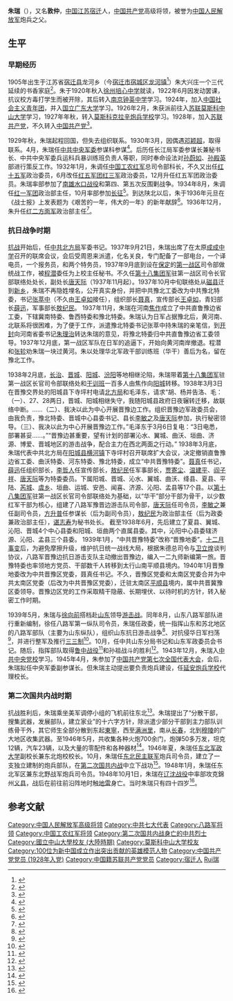 {{about|中國人民解放軍炮兵之父|其他同名人物|朱瑞}}
{{Infobox military person
|name =朱瑞
|born =1905年
|died ={{death date and age|1948|10|1|1905|0|0}} 
|image =General Zhu Rui.jpg
|image_size = 200
|caption =
|birth name = 
|courtesy name = 
|nickname = 
|placeofbirth ={{QING}}[[江蘇省_(清)|江苏省]][[宿迁县_(唐朝)|宿迁县]]
|placeofdeath ={{ROC-1928}}[[遼寧省_(中華民國)|辽宁省]][[义县|义县]]
|placeofburial =
|party = {{CPC}}
|allegiance =
|alma mater = [[莫斯科中山大学|莫斯科中山大学]]<br />[[克拉辛炮兵学校|克拉辛炮兵学校]]
|branch =
|serviceyears =
|rank =
|unit =[[中国工农红军|中国工农红军]]<br />[[八路军|八路军]]<br />[[中国人民解放军|中国人民解放军]]
|commands =
|battles =[[第一次国共内战|第一次国共内战]]<br>[[抗日战争|抗日战争]]<br>[[第二次国共内战|第二次国共内战]]
|awards =
|spouse = 陈若克（1938年－1941年，被杀害）<ref>{{cite web|title=朱瑞与山东的抗战精神|url=http://dangshi.people.com.cn/GB/144964/145272/8970942.html|publisher=中国共产党新闻网|accessdate=2015-06-10|archive-date=2016-03-04|archive-url=https://web.archive.org/web/20160304084114/http://dangshi.people.com.cn/GB/144964/145272/8970942.html|dead-url=no}}</ref><br>潘彩琴（1942年－<ref name="a2"/>）
|relations = 陈若克所生两子（女）：长子（女）夭折，次女与陈若克一同被杀害<ref name="a1"/><br>潘彩琴所生两女：朱淮北、朱东北<ref name="a1"/>
|laterwork =
|signature =
}}
'''朱瑞'''（{{bd|1905年||1948年|10月1日|catIdx=Z朱}}），又名'''敦仲'''，[[中国|中国]][[江苏|江苏]][[宿迁县_(唐朝)|宿迁]]人，[[中国共产党|中国共产党]]高级将领，被誉为[[中国人民解放军|中国人民解放军]]炮兵之父。

== 生平 ==
=== 早期经历 ===
1905年出生于江苏省[[宿迁县_(唐朝)|宿迁县]]龙河乡（今[[宿迁市|宿迁市]][[宿城区|宿城区]][[龙河镇_(宿迁市)|龙河镇]]<ref name="a1">{{Cite web |url=http://epaper.sqdaily.com/sqrb/html/2015-05/08/content_514198.htm |title=不能忘却的抗日英雄陈若克 |accessdate=2015-11-19 |author=高山（宿城） |date=2015-05-08 |work= |publisher=宿迁网，来源：宿迁日报 |language=Zh-hans |archive-url=https://web.archive.org/web/20151119124533/http://epaper.sqdaily.com/sqrb/html/2015-05/08/content_514198.htm |archive-date=2015-11-19 |dead-url=yes }}</ref>）朱大兴庄一个三代延续的书香家庭<ref>{{cite book|title=100位为新中国成立作出突出贡献的英雄模范人物：朱瑞|author=春明编著|year=2011|publisher=吉林文史出版社|pages=2|isbn=978-7-5472-0519-8}}</ref>。朱于1920年秋入[[徐州|徐州]][[培心中学|培心中学]]就读，1922年6月因发动罢课，抗议校方毒打学生而被开除，其后转入[[南京|南京]][[钟英中学|钟英中学]]学习。1924年，加入[[中国共青团|中国社会主义青年团]]，并入[[中山大学|国立广东大学]]学习。1926年2月，朱获派前往入[[苏联|苏联]][[莫斯科中山大学|莫斯科中山大学]]学习，1927年年秋，转入[[莫斯科克拉辛炮兵学校|莫斯科克拉辛炮兵学校]]学习。1928年，加入[[苏联共产党|苏联共产党]]，不久转入[[中国共产党|中国共产党]]<ref>{{cite book|title=中国革命史手册|author=陈荣华|year=1986|publisher=华中师范大学出版社|pages=289}}</ref>。

1929年秋，朱瑞起程回国，但失去组织联系。1930年3月，因偶遇[[邓颖超|邓颖超]]，取得联系。4月，朱瑞任[[中共中央军委|中共中央军委]]参谋科参谋<ref name="a2">{{Cite web |url=http://www.sdyq.org/2015/jishi_0508/798.html |title=朱瑞生平大事年表 |accessdate= |author= |date=2015-05-08 |work= |publisher=山东涌泉网 |language=Zh-hans |archive-url=https://web.archive.org/web/20151119081018/http://www.sdyq.org/2015/jishi_0508/798.html |archive-date=2015-11-19 |dead-url=yes }}</ref>。后历任长江局军委参谋长兼秘书长、中共中央军委兵运科兵暴训练班负责人等职，同时奉命设法对[[孙蔚如|孙蔚如]]、[[孙殿英|孙殿英]]部进行策反工作。1932年1月，朱调任[[中国工农红军|中国工农红军]]总司令部科长，不久又出任[[红十五军|红十五军]]政治委员，6月改任[[红五军团|红五军团]][[红三军|红三军]]政治委员，12月升任红五军团政治委员。朱瑞率部参加了[[南雄水口战役|南雄水口战役]]和第四、第五次反围剿战争。1934年8月，朱调任[[红一军团|红一军团]]政治部主任，10月率部参加[[长征|长征]]<ref>{{cite book|author=蒋建农, 郑广瑾|title=长征途中的毛泽东|year=1993|publisher=红旗出版社|pages=75}}</ref>。到达陕北以后，朱于1936年元旦在《战士报》上发表题为《艰苦的一年，伟大的一年》的新年献辞<ref>{{cite journal|title=《战士报》：丰富和发展我党我军的办报思想|journal=新闻战线|year=2011|issue=9|url=http://paper.people.com.cn/xwzx/html/2011-09/01/content_978355.htm?div=-1|author=雷鸣剑|access-date=2015-06-10|archive-url=https://web.archive.org/web/20150610172327/http://paper.people.com.cn/xwzx/html/2011-09/01/content_978355.htm?div=-1|archive-date=2015-06-10|dead-url=yes}}</ref>。1936年12月，朱升任[[红二方面军|红二方面军]]政治部主任<ref>{{cite book|author=《中国人民解放军军史》编写组|title=中国人民解放军军史：第一卷|year=2010|publisher=军事科学出版社|pages=432|isbn=978-7-80237-381-5}}</ref>。

=== 抗日战争时期 ===
[[抗战|抗战]]开始后，任[[中共北方局|中共北方局]]军委书记。1937年9月21日，朱瑞出席了在太原[[成成中学|成成中学]]召开的联席会议，会后受周恩来派遣，化名关良，专门配备了一部电台，一个译电员，一个报务员，和两个特务员，1937年9月底到设在[[保定|保定]]的[[第一战区|第一战区]]司令部做统战工作，被[[程潜|程潜]]委任为上校主任秘书。不久任[[八路军|第十八集团军]]驻第一战区司令长官部联络处处长，副处长[[唐天际|唐天际]]（1937年11月起）。1937年10月中旬联络处从[[磁县|磁县]]迁到[[新乡县|新乡]]，朱瑞不再隐姓埋名，公开真实身份，并把中共豫北工委改为中共豫北特委，书记[[张萃中|张萃中]]（不久由[[王卓如|王卓如]]接任），组织部长[[聂真|聂真]]，宣传部长[[王卓如|王卓如]]，青妇部长[[薛迅|薛迅]]，军事部长[[敖纪民|敖纪民]]。 1937年11月，朱瑞在河南[[焦作|焦作]]成立了中共直鲁豫边省工委，下辖冀南特委、鲁西特委和豫北特委。朱瑞认为日军占据豫北后，黄河南、北联系将很困难，为了便于工作，派遣豫北特委书记张萃中持朱瑞的亲笔信，到[[开封|开封]]向河南省委书记[[朱理治|朱理治]]转达朱瑞的意见，将豫北特委归中共直鲁豫边省工委领导。1937年12月底，第一战区军队在日军的追逼下，开始向黄河南岸撤退。程潜和[[张轸|张轸]]劝朱瑞一块过黄河。朱以处理华北军政干部训练班（华干）善后为名，留在豫北工作。

1938年2月底，[[长治县|长治]]、[[晋城|晋城]]、[[阳城|阳城]]、[[汾阳|汾阳]]等地相继沦陷，朱瑞带着[[八路军|第十八集团军]]驻第一战区长官司令部联络处和[[华北军政干部学校|干训班]]一百多人由焦作向[[阳城|阳城]]转移。1938年3月3日在晋豫交界处的阳城县下寺坪村电请[[北方局|北方局]]和毛泽东，请求“胡、杨并告洛、毛：（一）、27、28两日，晋城、阳城相继失守，我随阳城县政府日夜辗转迁移，故联络中断。……（二）、我决以此为中心开展晋豫边工作。组织晋豫边军政委员会，由我负责，豫北特委、晋城中心县委书记、县长[[李敏之|李敏之]]及[[唐天际|唐天际]]参加，执行秘密领导。（三）、我决以此为中心开展晋豫边工作。”毛泽东于3月6日复电：“3日电悉，部署甚妥……。”“晋豫边甚重要，望有计划的部署沁水、翼城、曲沃、垣曲、济源、博爱、晋城地区的游击战争，配合主力在西北两面之行动。” 1938年3月底，朱瑞代表中共北方局在[[阳城县|阳城县]][[横河镇_(阳城县)|横河镇]]下寺坪村召开联席扩大会议，决定撤销直鲁豫边省工委、曲沃特委、河东特委、豫北特委，成立“中共晋豫特委”。[[聂真|聂真]]任书记，[[薛迅|薛迅]]任组织部长，[[李哲人|李哲人]]任宣传部长，[[敖纪民|敖纪民]]任军事部长，[[贾寄尘|贾寄尘]]、[[温建平|温建平]]、[[阎子祥|阎子祥]]、[[唐天际|唐天际]]等为特委委员。下属阳城、晋城、沁水、翼城、曲沃、绛县、夏县、平陆、[[芮城|芮城]]、[[虞乡县|虞乡]]、垣曲、运城、安邑、闻喜、济源、沁阳、孟县等17个县。以[[八路军|第十八集团军]]驻第一战区长官司令部联络处为基础，以“华干”部分干部为骨干，以少数红军干部为核心，组建了八路军豫晋边游击队司令部，[[唐天际|唐天际]]任司令员，[[李敏之|李敏之]]兼任副司令员，[[方升普|方升普]]任参谋长（后为副司令员），[[敖纪民|敖纪民]]为政治部主任（后为政委兼政治部主任），[[谌志寿|谌志寿]]为秘书处长。 截至1938年6月，先后建立了夏县、翼城、沁阳、晋城4个中心县委和阳城、垣曲两个直属县委。其中，沁阳中心县委辖济源、沁阳、孟县三个县委。 1939年1月，“中共晋豫特委”改称“晋豫地委”。[[十二月事变|十二月事变]]后，为避免摩擦升级，维护抗日统一战线大局，根据朱德总司令与[[卫立煌|卫立煌]]谈判协议，八路军晋豫边抗日游击支队主动撤出晋豫边，编入一二九师新编第一旅。晋豫特委也率领地方党员、干部数千人转移到太行山南平顺县境内。1940年1月晋豫地委改为中共晋豫区党委，聂真任书记。不久，晋豫区党委和太南区党委合并为中共太南区党委（后改为中共晋豫区党委），迁驻太南区[[平顺县|平顺县]]境内，属中共晋冀豫区委领导。晋豫边区党的工作采取精干隐蔽、长期埋伏、以待时机的方针，转入秘密工作时期。

1939年5月，朱瑞与[[徐向前|徐向前]]搭档赴[[山东|山东]]领导[[游击战|游击战]]。同年8月，山东八路军部队进行重新编制，徐任八路军第一纵队司令员，朱瑞任政委，统一指挥山东和苏北地区的八路军部队（主要为山东纵队），组织山东抗日游击战争<ref>{{cite web| publisher =山东《大众日报》| title =就山东抗战形势答记者问| url =http://cyc7.cycnet.com:8091/leaders/xxq/content.jsp?id=3855&s_code=0603| author =煤渣| date =1939-09-11| accessdate =2010-05-10| archive-date =2007-05-24| archive-url =https://web.archive.org/web/20070524081626/http://cyc7.cycnet.com:8091/leaders/xxq/content.jsp?id=3855&s_code=0603| dead-url =yes}}</ref>、对抗侵华日军扫荡<ref>{{cite web| publisher =山东《大众日报》| title =粉碎敌人的新“扫荡”与我们的紧急动员工作| url =http://cyc7.cycnet.com:8091/leaders/xxq/content.jsp?id=3854&s_code=0603| author =徐向前| date =1939年12月| accessdate =2010-05-09}}{{dead link|date=2018年1月 |bot=InternetArchiveBot |fix-attempted=yes }}</ref>，并进行整军及推行[[三三制|三三制]]<ref>{{cite web| publisher =《山东八路军军政杂志》| title =山东纵队的建设任务及工作| url =http://cyc7.cycnet.com:8091/leaders/xxq/content.jsp?id=3853&s_code=0603| author =徐向前| date =1940-06-01| accessdate =2010-05-10| archive-date =2013-01-25| archive-url =https://web.archive.org/web/20130125082954/http://cyc7.cycnet.com:8091/leaders/xxq/content.jsp?id=3853&s_code=0603| dead-url =yes}}</ref>。10月，任中共山东分局书记和山东军政委员会书记。随后，指挥部队取得[[鲁中战役|鲁中战役]]<ref>{{cite book | author = 徐向前 | title = 历史的回顾 | url =  | date = 1987 | location =  | publisher = 解放军出版社 | pages = 653-656 | isbn = 7506501260 }}</ref>和孙祖战斗的胜利<ref>{{cite web| publisher =《山东八路军军政杂志》| title =孙祖战斗的总结| url =http://cyc7.cycnet.com:8091/leaders/xxq/content.jsp?id=3852&s_code=0603| author =徐向前| date =1940-03-25| accessdate =2010-05-10| archive-date =2007-05-26| archive-url =https://web.archive.org/web/20070526010146/http://cyc7.cycnet.com:8091/leaders/xxq/content.jsp?id=3852&s_code=0603| dead-url =yes}}</ref>。1943年12月，朱瑞入[[中共中央党校|中共中央党校]]学习。1945年4月，朱参加了[[中国共产党第七次全国代表大会|中国共产党第七次全国代表大会]]，会后，朱瑞拟任中央军委副参谋长。但朱瑞主动提出要负责炮兵建设，任[[延安炮兵学校|延安炮兵学校]]代理校长。

=== 第二次国共内战时期 ===
抗战胜利后，朱瑞乘坐美军调停小组的飞机前往东北<ref>{{cite book|author=戴茂林、赵晓光|title=高岗传|year=2011|publisher=陕西人民出版社|isbn=978-7-224-09634-7|page=143-144}}</ref>。朱瑞提出了“分散干部，搜集武器，发展部队，建立家业”的十六字方针，除派遣少部分干部到主力部队训练骨干外，其它师生全部分散到东起[[东宁市|東寧]]，西至[[满洲里|满洲里]]，南从[[长春|长春]]，北到[[穆棱市|穆陵]]的广大地区收集武器。至1946年5月，共收集各种火炮700余门，炮弹50多万发，坦克12辆，汽车23辆，以及大量的零配件和各种器材<ref>{{cite web|url=http://history.chinaiiss.com/html/201410/30/a72bf0_3.html|title=解放军“炮兵之父”朱瑞缘何踩地雷而死？|date=2014-10-30|accessdate=2015-06-10|publisher=战略网|archive-url=https://web.archive.org/web/20150610133228/http://history.chinaiiss.com/html/201410/30/a72bf0_3.html|archive-date=2015-06-10|dead-url=yes}}</ref>。1946年夏，朱瑞任[[东北军政大学|东北军政大学]]副校长兼东北炮校校长。10月，朱瑞任[[东北民主联军|东北民主联军]]炮兵司令员，建立了一支独立建制的炮兵部队，在[[第二次国共内战|第二次国共内战]]中立下战功<ref>{{cite book|author=雷秀珍 编著 |title=中国共产党党史人物介绍 |publisher=中国人民大学出版社 |year=1991 |page = 38 |ISBN = 978-7-300-01040-3}}</ref>。1948年1月，朱瑞任东北军区兼东北野战军炮兵司令员。1948年10月1日，朱瑞在[[辽沈战役|辽沈战役]]中率部攻克錦州[[义县|义县]]，战后在前往前沿阵地时触[[地雷|地雷]]身亡。当时朱瑞只有四十四岁<ref>{{cite news|url=http://xh.xhby.net/mp2/html/2011-05/17/content_364753.htm|title=朱瑞：人民炮兵奠基人|date=2011-05-17|accessdate=2015-06-10|publisher=新华网|deadurl=yes|archiveurl=https://web.archive.org/web/20150610132555/http://xh.xhby.net/mp2/html/2011-05/17/content_364753.htm|archivedate=2015年6月10日|df=}}</ref>。

== 参考文献 ==
{{Reflist|2}}

{{DEFAULTSORT:Z朱}}
[[Category:中国人民解放军高级将领|Category:中国人民解放军高级将领]]
[[Category:中共七大代表|Category:中共七大代表]]
[[Category:八路军将领|Category:八路军将领]]
[[Category:中国工农红军将领|Category:中国工农红军将领]]
[[Category:第二次国共内战身亡的中共烈士|Category:第二次国共内战身亡的中共烈士]]
[[Category:國立中山大學校友_(大陸時期)|Category:國立中山大學校友 (大陸時期)]]
[[Category:莫斯科中山大学校友|Category:莫斯科中山大学校友]]
[[Category:100位为新中国成立作出突出贡献的英雄模范人物|Category:100位为新中国成立作出突出贡献的英雄模范人物]]
[[Category:中国共产党党员_(1928年入党)|Category:中国共产党党员 (1928年入党)]]
[[Category:中国籍苏联共产党党员|Category:中国籍苏联共产党党员]]
[[Category:宿迁人|Category:宿迁人]]
[[Category:朱姓|Rui瑞]]